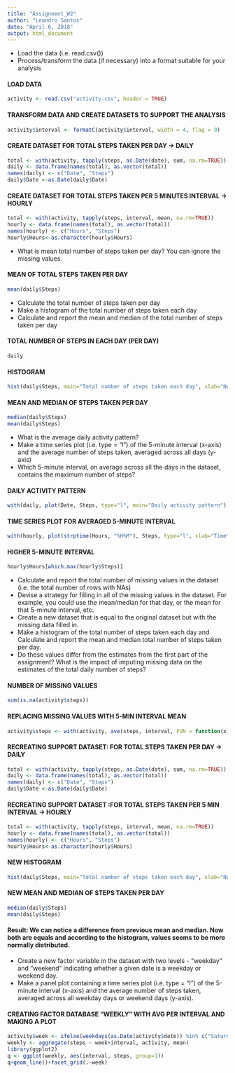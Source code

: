 ---
title: "Assignment_W2"
author: "Leandro Santos"
date: "April 6, 2018"
output: html_document
---
- Load the data (i.e. read.csv())
- Process/transform the data (if necessary) into a format suitable for your analysis

#### LOAD DATA
```{r}
activity <- read.csv("activity.csv", header = TRUE)
```

#### TRANSFORM DATA AND CREATE DATASETS TO SUPPORT THE ANALYSIS
```{r}
activity$interval <- formatC(activity$interval, width = 4, flag = 0)
```

#### CREATE DATASET FOR TOTAL STEPS TAKEN PER DAY -> DAILY
```{r}
total <- with(activity, tapply(steps, as.Date(date), sum, na.rm=TRUE))
daily <- data.frame(names(total), as.vector(total))
names(daily) <- c("Date", "Steps")
daily$Date <-as.Date(daily$Date)
```

#### CREATE DATASET FOR TOTAL STEPS TAKEN PER 5 MINUTES INTERVAL -> HOURLY
```{r}
total <- with(activity, tapply(steps, interval, mean, na.rm=TRUE))
hourly <- data.frame(names(total), as.vector(total))
names(hourly) <- c("Hours", "Steps")
hourly$Hours<-as.character(hourly$Hours)
```

- What is mean total number of steps taken per day? You can ignore the missing values.

#### MEAN OF TOTAL STEPS TAKEN PER DAY
```{r}
mean(daily$Steps)
```

- Calculate the total number of steps taken per day
- Make a histogram of the total number of steps taken each day
- Calculate and report the mean and median of the total number of steps taken per day

#### TOTAL NUMBER OF STEPS IN EACH DAY (PER DAY)
```{r}
daily
```

#### HISTOGRAM
```{r}
hist(daily$Steps, main="Total number of steps taken each day", xlab="Number of steps")
```

#### MEAN AND MEDIAN OF STEPS TAKEN PER DAY
```{r}
median(daily$Steps)
mean(daily$Steps)
```

- What is the average daily activity pattern?
- Make a time series plot (i.e. type = "l") of the 5-minute interval (x-axis) and the average number of steps taken, averaged across all days (y-axis)
- Which 5-minute interval, on average across all the days in the dataset, contains the maximum number of steps?

#### DAILY ACTIVITY PATTERN
```{r}
with(daily, plot(Date, Steps, type="l", main="Daily activity pattern"))
```

#### TIME SERIES PLOT FOR AVERAGED 5-MINUTE INTERVAL
```{r}
with(hourly, plot(strptime(Hours, "%H%M"), Steps, type="l", xlab="Time", main = "Average step 5-min interval"))
```

#### HIGHER 5-MINUTE INTERVAL
```{r}
hourly$Hours[which.max(hourly$Steps)]
```

- Calculate and report the total number of missing values in the dataset (i.e. the total number of rows with NAs)
- Devise a strategy for filling in all of the missing values in the dataset. For example, you could use the mean/median for that day, or the mean for that 5-minute interval, etc.
- Create a new dataset that is equal to the original dataset but with the missing data filled in.
- Make a histogram of the total number of steps taken each day and Calculate and report the mean and median total number of steps taken per day. 
- Do these values differ from the estimates from the first part of the assignment? What is the impact of imputing missing data on the estimates of the total daily number of steps?

#### NUMBER OF MISSING VALUES
```{r}
sum(is.na(activity$steps))
```

#### REPLACING MISSING VALUES WITH 5-MIN INTERVAL MEAN
```{r}
activity$steps <- with(activity, ave(steps, interval, FUN = function(x) replace(x, is.na(x), mean(x, na.rm=TRUE))))
```

#### RECREATING SUPPORT DATASET: FOR TOTAL STEPS TAKEN PER DAY -> DAILY
```{r}
total <- with(activity, tapply(steps, as.Date(date), sum, na.rm=TRUE))
daily <- data.frame(names(total), as.vector(total))
names(daily) <- c("Date", "Steps")
daily$Date <-as.Date(daily$Date)
```

#### RECREATING SUPPORT DATASET :FOR TOTAL STEPS TAKEN PER 5 MIN INTERVAL -> HOURLY
```{r}
total <- with(activity, tapply(steps, interval, mean, na.rm=TRUE))
hourly <- data.frame(names(total), as.vector(total))
names(hourly) <- c("Hours", "Steps")
hourly$Hours<-as.character(hourly$Hours)
```

#### NEW HISTOGRAM
```{r}
hist(daily$Steps, main="Total number of steps taken each day", xlab="Number of steps")
```

#### NEW MEAN AND MEDIAN OF STEPS TAKEN PER DAY
```{r}
median(daily$Steps)
mean(daily$Steps)
```

#### Result: We can notice a difference from previous mean and median. Now both are equals and according to the histogram, values seems to be more normally distributed.

- Create a new factor variable in the dataset with two levels - "weekday" and "weekend" indicating whether a given date is a weekday or weekend day.
- Make a panel plot containing a time series plot (i.e. type = "l") of the 5-minute interval (x-axis) and the average number of steps taken, averaged across all weekday days or weekend days (y-axis).

#### CREATING FACTOR DATABASE "WEEKLY" WITH AVG PER INTERVAL AND MAKING A PLOT 
```{r}
activity$week <- ifelse(weekdays(as.Date(activity$date)) %in% c("Saturday", "Sunday"), "weekend", "weekday")
weekly <- aggregate(steps ~ week+interval, activity, mean)
library(ggplot2)
q <- ggplot(weekly, aes(interval, steps, group=1))
q+geom_line()+facet_grid(.~week)
```



